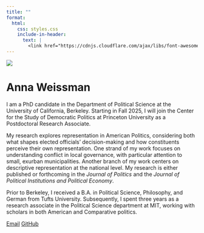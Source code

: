 ```yaml
---
title: ""
format:
  html:
    css: styles.css
    include-in-header:
      text: |
        <link href="https://cdnjs.cloudflare.com/ajax/libs/font-awesome/6.0.0-beta3/css/all.min.css" rel="stylesheet">
---
```


![](images/Headshot.png){.circular-image}

# Anna Weissman {.center-title}

::: about-text
I am a PhD candidate in the Department of Political Science at the University of California, Berkeley. Starting in Fall 2025, I will join the Center for the Study of Democratic Politics at Princeton University as a Postdoctoral Research Associate.

My research explores representation in American Politics, considering both what shapes elected officials' decision-making and how constituents perceive their own representation. One strand of my work focuses on understanding conflict in local governance, with particular attention to small, exurban municipalities. Another branch of my work centers on descriptive representation at the national level. My research is either published or forthcoming in the *Journal of Politics* and the *Journal of Political Institutions and Political Economy*.

Prior to Berkeley, I received a B.A. in Political Science, Philosophy, and German from Tufts University. Subsequently, I spent three years as a research associate in the Political Science department at MIT, working with scholars in both American and Comparative politics.
:::

\vpsace{3ex}

<a href="mailto:anna_weissman@berkeley.edu" class="button"><i class="fas fa-envelope"></i> Email</a> <a href="https://github.com/a-weissman" class="button"><i class="fab fa-github"></i> GitHub</a>